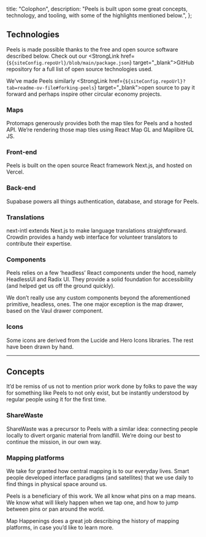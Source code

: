 
  title: "Colophon",
  description:
    "Peels is built upon some great concepts, technology, and tooling, with some of the highlights mentioned below.",
};

## Technologies

Peels is made possible thanks to the free and open source software described below. Check out our <StrongLink href={`${siteConfig.repoUrl}/blob/main/package.json`} target="_blank">GitHub repository</StrongLink> for a full list of open source technologies used.

We’ve made Peels similarly <StrongLink href={`${siteConfig.repoUrl}?tab=readme-ov-file#forking-peels`} target="_blank">open source</StrongLink> to pay it forward and perhaps inspire other circular economy projects.

### Maps

<StrongLink href="http://protomaps.com" target="_blank">Protomaps</StrongLink> generously provides both the map tiles for Peels and a hosted API. We’re rendering those map tiles using <StrongLink href="https://visgl.github.io/react-map-gl/" target="_blank">React Map GL</StrongLink> and <StrongLink href="https://github.com/maplibre/maplibre-gl-js" target="_blank">Maplibre GL JS</StrongLink>.

### Front-end

Peels is built on the open source React framework <StrongLink href="http://protomaps.com" target="_blank">Next.js</StrongLink>, and hosted on Vercel.

### Back-end

<StrongLink href="http://supabase.com" target="_blank">Supabase</StrongLink> powers all things authentication, database, and storage for Peels.

### Translations

<StrongLink href="https://next-intl.dev/" target="_blank">next-intl</StrongLink> extends Next.js to make language translations straightforward. <StrongLink href="http://crowdin.com" target="_blank">Crowdin</StrongLink> provides a handy web interface for volunteer translators to contribute their expertise.

### Components

Peels relies on a few ‘headless’ React components under the hood, namely <StrongLink href="https://headlessui.com/" target="_blank">HeadlessUI</StrongLink> and <StrongLink href="https://www.radix-ui.com/primitives" target="_blank">Radix UI</StrongLink>. They provide a solid foundation for accessibility (and helped get us off the ground quickly). 

We don’t really use any custom components beyond the aforementioned primitive, headless, ones. The one major exception is the map drawer, based on the <StrongLink href="https://vaul.emilkowal.ski/" target="_blank">Vaul</StrongLink> drawer component.

### Icons

Some icons are derived from the <StrongLink href="https://lucide.dev/" target="_blank">Lucide</StrongLink> and <StrongLink href="https://heroicons.com/" target="_blank">Hero Icons</StrongLink> libraries. The rest have been drawn by hand.

---

## Concepts

It’d be remiss of us not to mention prior work done by folks to pave the way for something like Peels to not only exist, but be instantly understood by regular people using it for the first time. 

### ShareWaste

ShareWaste was a precursor to Peels with a similar idea: connecting people locally to divert organic material from landfill. We’re doing our best to continue the mission, in our own way.

### Mapping platforms

We take for granted how central mapping is to our everyday lives. Smart people developed interface paradigms (and satellites) that we use daily to find things in physical space around us.

Peels is a beneficiary of this work. We all know what pins on a map means. We know what will likely happen when we tap one, and how to jump between pins or pan around the world.

<StrongLink href="https://maphappenings.com" target="_blank">Map Happenings</StrongLink> does a great job describing the history of mapping platforms, in case you’d like to learn more.
